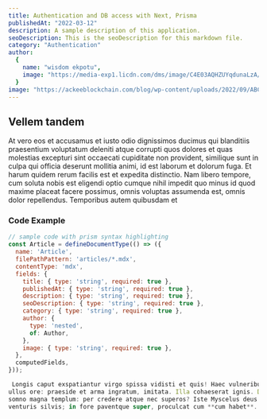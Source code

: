 ```yaml
---
title: Authentication and DB access with Next, Prisma
publishedAt: "2022-03-12"
description: A sample description of this application.
seoDescription: This is the seoDescription for this markdown file.
category: "Authentication"
author:
  {
    name: "wisdom ekpotu",
    image: "https://media-exp1.licdn.com/dms/image/C4E03AQHZUYqdunaLzA/profile-displayphoto-shrink_200_200/0/1655124268576?e=1661385600&v=beta&t=12k6HwUxtomaJ_fLEmI5rw0oihKSydkup2U7y5-o0qA",
  }
image: "https://ackeeblockchain.com/blog/wp-content/uploads/2022/09/ABCH-Solidity-Cover.png"
---
```


## Vellem tandem

At vero eos et accusamus et iusto odio dignissimos ducimus qui blanditiis praesentium voluptatum deleniti atque corrupti quos dolores et quas molestias excepturi sint occaecati cupiditate non provident, similique sunt in culpa qui officia deserunt mollitia animi, id est laborum et dolorum fuga. Et harum quidem rerum facilis est et expedita distinctio. Nam libero tempore, cum soluta nobis est eligendi optio cumque nihil impedit quo minus id quod maxime placeat facere possimus, omnis voluptas assumenda est, omnis dolor repellendus. Temporibus autem quibusdam et

### Code Example

```javascript
// sample code with prism syntax highlighting
const Article = defineDocumentType(() => ({
  name: 'Article',
  filePathPattern: 'articles/*.mdx',
  contentType: 'mdx',
  fields: {
    title: { type: 'string', required: true },
    publishedAt: { type: 'string', required: true },
    description: { type: 'string', required: true },
    seoDescription: { type: 'string', required: true },
    category: { type: 'string', required: true },
    author: {
      type: 'nested',
      of: Author,
    },
    image: { type: 'string', required: true },
  },
  computedFields,
}));

 Longis caput exspatiantur virgo spissa vidisti et quis! Haec vulneribus Echecli
ullus ore: praeside et arma ingratum, imitata. Illa cohaeserat ignis. Dumque
somno magna templum: per credere atque nec superos? Iste Myscelus deus propius
venturis silvis; in fore paventque super, proculcat cum **cum habet**.
```
